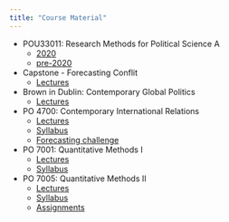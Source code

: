 ```yaml
---
title: "Course Material"
---
```



- POU33011: Research Methods for Political Science A
     - [2020](POU33011/2020/POU33011_2020_index.html)
     - [pre-2020](POU33011/2019)
     
- Capstone - Forecasting Conflit
     - [Lectures](capstone_lectures.html)        

- Brown in Dublin: Contemporary Global Politics
     - [Lectures](brownInDublin_lectures.html)

- PO 4700: Contemporary International Relations
     - [Lectures](PO4700_lectures.html)
     - [Syllabus](PO4700/PO4700_syllabus.pdf)
     - [Forecasting challenge](https://docs.google.com/forms/d/e/1FAIpQLSfeq3e0QvCBG6wYMcdgn2KgoK72fHO2wFAtRQpbEKeCSDQG5Q/viewform?c=0&w=1)

- PO 7001: Quantitative Methods I
     - [Lectures](https://www.dropbox.com/sh/ln7sv59w0otclgn/AAAxgmKIbh908xJRGF5ZVO5Va?dl=0)
     - [Syllabus](PO7001/PO7001_Syllabus_Chadefaux.pdf)

- PO 7005: Quantitative Methods II
     - [Lectures](https://www.dropbox.com/sh/rd0mfeqghnh8yya/AAAShmBIYGjOTxRGjGZesvgha?dl=0)
     - [Syllabus](PO7005/Syllabus_PO7005_Chadefaux.pdf)
     - [Assignments](PO7005_assignments.html)
